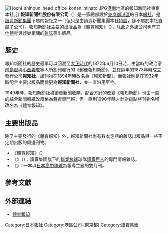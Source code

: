 [[File:Hochi_shinbun_head_office_konan_minato.JPG|thumb]][[港南_(東京都港區)|港南]]地區的報知新聞社東京本社。]]
'''報知新聞社股份有限公司'''（{{lang-ja|株式会社報知新聞社}}）是一家總部設於[[東京都|東京都]][[港區_(東京都)|港區]]的日本[[報社|報社]]，是[[讀賣新聞集團本社|讀賣新聞集團]]下屬的報社之一（但只是由讀賣新聞集團本社[[控股公司|持股]]，卻不屬於本社直屬子公司）。報知新聞社主要的出版品為{{link-ja|體育新聞|スポーツ新聞|體育、娛樂新聞報}}《[[體育報知|體育報知]]》（{{lang|ja|スポーツ報知}}），除此之外該公司也有其他體育與娛樂相關的[[雜誌|雜誌]]等出版品。

==歷史==
報知新聞社的歷史最早可以回溯至[[大正|大正時代]]的1872年6月10日時{{R|AboutUs}}，由當時的政治家[[前島密|前島密]]與[[小西義敬|小西義敬]]等人所創刊發行的《郵便報知新聞》，並在隔年的1873年時成立發行公司'''報知社'''。該刊物在1894年時改名為《報知新聞》，而報社則是在1932年時配合主要出版品而變更為'''報知新聞社'''，並一直沿用至今。

1949年時，報知新聞社被讀賣新聞收購，配合方針的改變《報知新聞》也由一般的綜合新聞報紙改風格為體育專門報，但一直到1990年時才針對這點將刊物名稱改名為《體育報知》。

==主要出版品==
除了主要發行的《體育報知》外，報知新聞社尚有數本定期的雜誌出版品與一些不定期出版的周邊刊物{{R|AboutUs}}。
* 《體育報知》（{{lang|ja|スポーツ報知}}）
* 《{{link-ja|月刊巨人|月刊ジャイアンツ}}》（{{lang|ja|月刊ジャイアンツ}}）：讀賣集團旗下的[[日本職業棒球|職業棒球]]球隊[[讀賣巨人|讀賣巨人]]的專門情報雜誌。
* 《{{link-ja|報知高校野球|報知高校野球}}》：一本以[[日本高中棒球|日本高中棒球]]為報導主題的雙月刊。

==參考文獻==
{{reflist|refs=
<ref name="AboutUs">{{Cite web |url=http://www.hochi.co.jp/info/company/index.html |title=報知新聞社　会社案内 |language=ja |archiveurl=https://web.archive.org/web/20140610204810/http://www.hochi.co.jp/info/company/index.html |archivedate=2014-06-10 |publisher=報知新聞社 |date= |accessdate=2014-06-11 |dead-url=yes }}</ref>
}}

==外部連結==
* [http://www.hochi.co.jp/ 體育報知] {{Wayback|url=http://www.hochi.co.jp/ |date=20140406235703 }}{{ja}}
{{Authority control}}

{{DEFAULTSORT:Houchi Shinbunshiya}}
[[Category:日本報社|Category:日本報社]]
[[Category:港區公司_(東京都)|Category:港區公司 (東京都)]]
[[Category:讀賣集團|Category:讀賣集團]]